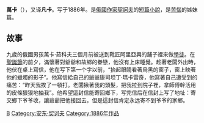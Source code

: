 {{Expand|time=2012-08-17T06:17:08+00:00 }}
'''萬卡'''（{{lang|ru|Ванька}}），又译'''凡卡'''。写于1886年。是[[俄國|俄國]][[作家|作家]][[安东·帕夫洛维奇·契诃夫|契訶夫]]的[[短篇小說|短篇小說]]，是[[苦惱|苦惱]]的姊妹篇。
==故事==
九歲的俄國男孩萬卡·茹科夫三個月前被送到靴匠阿里亞興的鋪子裡來做[[學徒|學徒]]。在[[聖誕節|聖誕節]]的前夕，滿懷著對爺爺和故鄉的眷戀，他沒有上床睡覺。趁著老闆外出時，他伏在桌上寫信，他在写下第一个字以前，“抬起眼睛看著烏黑的窗子，窗上映著他的蠟燭的影子”。他寫信給自己的爺爺康司坦丁·瑪卡雷奇，他寫著自己遭受到的痛苦：“昨天我挨了一頓打。老闆揪著我的頭髮，把我拉到院子裡，拿師傅幹活用的皮條狠狠地抽我”。他希望這封信能寄回鄉下，写完信后在信封上写了地址：寄交鄉下爷爷收，讓爺爺把他接回去。但是這封信肯定永远寄不到爷爷的家鄉。

[[Category:俄罗斯小说|B]]
[[Category:安东·契诃夫|Category:安东·契诃夫]]
[[Category:1886年作品|Category:1886年作品]]
